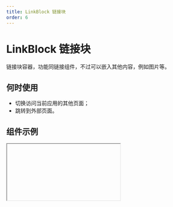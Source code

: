 ```yaml
---
title: LinkBlock 链接块
order: 6
---
```


# LinkBlock 链接块

链接块容器，功能同链接组件，不过可以嵌入其他内容，例如图片等。

## 何时使用

- 切换访问当前应用的其他页面；
- 跳转到外部页面。

## 组件示例


<Iframe url="https://www.aliwork.com/developer/link-block-v2?isRenderNav=false" />

## 组件属性


<AttrTable
  dataSource={[
    {
      code: "type",
      type: "string",
      default: `'page'`,
      desc: "跳转内部页面或者跳转外部链接",
    },
    {
      code: "url",
      type: "string",
      default: "-",
      desc: "添加一个链接地址,点击链接块即可跳转对应页面",
    },
    {
      code: "isBlank",
      type: "boolean",
      default: "false",
      desc: "是否新开页面",
    },
    {
      code: "disabled",
      type: "boolean",
      default: "false",
      desc: "是否禁用",
    },
    {
      code: "params",
      type: "object",
      default: "-",
      desc: "url 查询参数,多用于页面跳转传参",
    },
    {
      code: "onClick",
      type: "(ctx: object) => void",
      default: "-",
      desc: "点击链接块触发的事件",
    },
  ]}
/>
